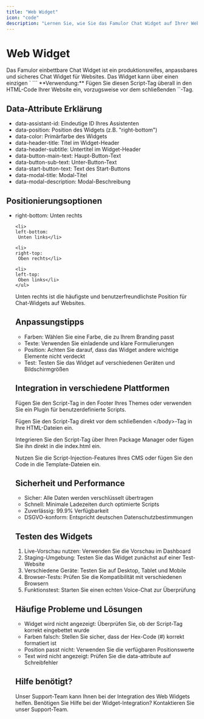 ```yaml
---
title: "Web Widget"
icon: "code"
description: "Lernen Sie, wie Sie das Famulor Chat Widget auf Ihrer Website einbetten"
---
```


# Web Widget

<Note>
  Das Famulor einbettbare Chat Widget ist ein produktionsreifes, anpassbares und sicheres Chat Widget für Websites. Das Widget kann über einen einzigen `<script>` Tag eingebettet werden—kein Backend-Proxy erforderlich.
</Note>

## Übersicht

<Card title="Was ist das Famulor Web Widget?" color="blue">
  <p>
  Das Famulor Web Widget ermöglicht es Ihren Website-Besuchern, direkt über einen Voice-Chat-Button mit Ihrem KI-Assistenten zu interagieren. Das Widget ist vollständig anpassbar und kann nahtlos in jede Website integriert werden.</p>
</Card>

## Zugriff auf das Web Widget

<Card title="Widget konfigurieren" icon="headset" iconType="regular" color="green">
  <p>
  Sie finden die Web Widget Einstellungen hier:</p>

  <ol>
  <li>
  Gehen Sie zu Assistenten
  </li>
  
  <li>
  Wählen Sie Ihren Assistenten aus</li>
  
  <li>
  Klicken Sie auf Bearbeitung
  </li>
  
  <li>
  Navigieren Sie zu Web Widget
  </li>
  </ol>
</Card>

## Widget-Konfiguration

<CardGroup cols={2}>
  <Card title="Live-Vorschau" icon="eye" color="blue">
    <ul>
    <li>
    Sehen Sie eine Echtzeit-Vorschau Ihres Widgets</li>
    
    <li>
    Auto-Updates bei Änderungen</li>
    
    <li>
    Testen Sie die Funktionalität direkt</li>
    </ul>
  </Card>
  <Card title="Anpassungsoptionen" icon="palette" color="purple">
    <ul>
    <li>
    Position auf der Website wählen</li>
    
    <li>
    Primärfarbe anpassen</li>
    
    <li>
    Button- und Menü-Texte bearbeiten</li>
    </ul>
  </Card>
</CardGroup>

## Anpassungsoptionen

### 1. Allgemeine Einstellungen

<Card title="Position und Farbe" icon="book-user" color="orange">
  <ul>
  <li>
  Position:
   Wählen Sie die Position des Widgets (z.B. "Unten rechts")</li>
  
  <li>
  Primärfarbe:
   Anpassung der Widget-Farbe (z.B. #3B82F6)</li>
  </ul>
</Card>

### 2. Button-Konfiguration

<CodeGroup>
```
Need help?Primärer Text, der auf dem Widget-Button angezeigt wird
```

```
Start voice chat ✨Sekundärer Text, der unter dem Haupt-Button-Text angezeigt wird
```
</CodeGroup>

### 3. Menü-Konfiguration

<CodeGroup>
```
Voice AITitel im Widget-Header
```

```
Ready to help ✨Untertitel im Widget-Header
```

```
Ready to chat?Titel, der angezeigt wird, wenn das Modal geöffnet wird
```

```
Start Voice ChatText auf dem Button, der das Gespräch startet
```

```
Click below to start your voice conversationBeschreibungstext im Modal
```
</CodeGroup>

## Script-Tag Integration

<Card title="Einfache Integration" icon="code" color="green">
  <p>
  Kopieren Sie den generierten Script-Tag und fügen Sie ihn in Ihre Website ein:</p>
</Card>

### Beispiel Script-Tag

<CodeGroup>
```
<script 
  src="https://app.famulor.de/embed.js" 
  data-assistant-id="5c92d914-9099-4d5-8f09-096ada2ade0" 
  data-position="right-bottom" 
  data-color="#3B82F6" 
  data-header-title="Voice AI" 
  data-header-subtitle="Ready to help ✨" 
  data-button-main-text="Need help?" 
  data-button-sub-text="Start voice chat ✨" 
  data-start-button-text="Start Voice Chat" 
  data-modal-title="Ready to chat?" 
  data-modal-description="Click below to start your voice conversation">
</script>
```
</CodeGroup>

<Warning>
  **Verwendung:** Fügen Sie diesen Script-Tag überall in den HTML-Code Ihrer Website ein, vorzugsweise vor dem schließenden `</body>`-Tag.
</Warning>

## Data-Attribute Erklärung

<Card title="Verfügbare Attribute" icon="list" color="blue">
  <ul>
  <li>
  data-assistant-id:
   Eindeutige ID Ihres Assistenten</li>
  
  <li>
  data-position:
   Position des Widgets (z.B. "right-bottom")</li>
  
  <li>
  data-color:
   Primärfarbe des Widgets</li>
  
  <li>
  data-header-title:
   Titel im Widget-Header</li>
  
  <li>
  data-header-subtitle:
   Untertitel im Widget-Header</li>
  
  <li>
  data-button-main-text:
   Haupt-Button-Text</li>
  
  <li>
  data-button-sub-text:
   Unter-Button-Text</li>
  
  <li>
  data-start-button-text:
   Text des Start-Buttons</li>
  
  <li>
  data-modal-title:
   Modal-Titel</li>
  
  <li>
  data-modal-description:
   Modal-Beschreibung</li>
  </ul>
</Card>

## Positionierungsoptionen

<CardGroup cols={1}>
  <Card title="Verfügbare Positionen" icon="compass" color="green">
    <ul>
    <li>
    right-bottom:
     Unten rechts</li>
    
    <li>
    left-bottom:
     Unten links</li>
    
    <li>
    right-top:
     Oben rechts</li>
    
    <li>
    left-top:
     Oben links</li>
    </ul>
  </Card>
  <Card title="Empfohlene Position" icon="star" color="blue">
    <p>
    Unten rechts
     ist die häufigste und benutzerfreundlichste Position für Chat-Widgets auf Websites.</p>
  </Card>
</CardGroup>

## Anpassungstipps

<Card title="Best Practices" icon="lightbulb" color="yellow">
  <ul>
  <li>
  Farben:
   Wählen Sie eine Farbe, die zu Ihrem Branding passt</li>
  
  <li>
  Texte:
   Verwenden Sie einladende und klare Formulierungen</li>
  
  <li>
  Position:
   Achten Sie darauf, dass das Widget andere wichtige Elemente nicht verdeckt</li>
  
  <li>
  Test:
   Testen Sie das Widget auf verschiedenen Geräten und Bildschirmgrößen</li>
  </ul>
</Card>

## Integration in verschiedene Plattformen

<CardGroup cols={2}>
  <Card title="WordPress" icon="wordpress" color="blue">
    <p>
    Fügen Sie den Script-Tag in den Footer Ihres Themes oder verwenden Sie ein Plugin für benutzerdefinierte Scripts.</p>
  </Card>
  <Card title="HTML/CSS Websites" icon="code" color="green">
    <p>
    Fügen Sie den Script-Tag direkt vor dem schließenden &lt;/body&gt;-Tag in Ihre HTML-Dateien ein.</p>
  </Card>
</CardGroup>

<CardGroup cols={2}>
  <Card title="React/Vue/Angular" icon="javascript" color="orange">
    <p>
    Integrieren Sie den Script-Tag über Ihren Package Manager oder fügen Sie ihn direkt in die index.html ein.</p>
  </Card>
  <Card title="CMS-Systeme" icon="cms" color="purple">
    <p>
    Nutzen Sie die Script-Injection-Features Ihres CMS oder fügen Sie den Code in die Template-Dateien ein.</p>
  </Card>
</CardGroup>

## Sicherheit und Performance

<Card title="Produktionsbereit" icon="shield" color="green">
  <ul>
  <li>
  Sicher:
   Alle Daten werden verschlüsselt übertragen</li>
  
  <li>
  Schnell:
   Minimale Ladezeiten durch optimierte Scripts</li>
  
  <li>
  Zuverlässig:
   99.9% Verfügbarkeit</li>
  
  <li>
  DSGVO-konform:
   Entspricht deutschen Datenschutzbestimmungen</li>
  </ul>
</Card>

## Testen des Widgets

<Card title="Widget testen" icon="test-tube" color="purple">
  <ol>
  <li>
  Live-Vorschau nutzen:
   Verwenden Sie die Vorschau im Dashboard</li>
  
  <li>
  Staging-Umgebung:
   Testen Sie das Widget zunächst auf einer Test-Website</li>
  
  <li>
  Verschiedene Geräte:
   Testen Sie auf Desktop, Tablet und Mobile</li>
  
  <li>
  Browser-Tests:
   Prüfen Sie die Kompatibilität mit verschiedenen Browsern</li>
  
  <li>
  Funktionstest:
   Starten Sie einen echten Voice-Chat zur Überprüfung</li>
  </ol>
</Card>

## Häufige Probleme und Lösungen

<Card title="Troubleshooting" icon="help-circle" color="red">
  <ul>
  <li>
  Widget wird nicht angezeigt:
   Überprüfen Sie, ob der Script-Tag korrekt eingebettet wurde</li>
  
  <li>
  Farben falsch:
   Stellen Sie sicher, dass der Hex-Code (#) korrekt formatiert ist</li>
  
  <li>
  Position passt nicht:
   Verwenden Sie die verfügbaren Positionswerte</li>
  
  <li>
  Text wird nicht angezeigt:
   Prüfen Sie die data-attribute auf Schreibfehler</li>
  </ul>
</Card>

## Hilfe benötigt?

<Tip>
  Unser Support-Team kann Ihnen bei der Integration des Web Widgets helfen.
</Tip>

<Card title="Support kontaktieren" icon="headphones" color="blue" href="https://famulor.de/support">
  Benötigen Sie Hilfe bei der Widget-Integration? Kontaktieren Sie unser Support-Team.
</Card>